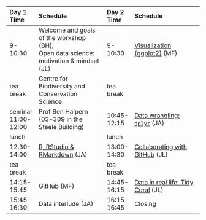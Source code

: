 |Day 1 Time | Schedule|      Day 2 Time | Schedule|
|:---|:--------------|:---|:--------------|
|9-10:30  |  Welcome and goals of the workshop (BH); <br> Open data science: motivation & mindset (JL) |9-10:30 | [Visualization (ggplot2)](http://ohi-science.org/data-science-training/ggplot2) (MF)|
|tea break | Centre for Biodiversity and Conservation Science | tea break | | 
|seminar 11:00-12:00 | Prof Ben Halpern (03-309 in the Steele Building) | 10:45-12:15 | [Data wrangling: `dplyr`](http://ohi-science.org/data-science-training/dplyr.html#dplyr) (JA) | 
|lunch | | lunch | | 
|12:30-14:00   | [R, RStudio & RMarkdown](http://ohi-science.org/data-science-training/rstudio.html#rstudio) (JA)  | 13:00-14:30  |[Collaborating with GitHub](http://ohi-science.org/data-science-training/collaborating.html) (JL) |
|tea break |  |tea break   | |
|14:15-15:45     | [GitHub](http://ohi-science.org/data-science-training/github.html) (MF) | 14:45-16:15 | [Data in real life: Tidy Coral](https://nceas.github.io/crescynt-training/tidy_coral) (JL) |
|15:45-16:30 | Data interlude (JA)  | 16:15-16:45 | Closing |



<!--- 
Full schedule with programming:

|time       |      Day 1|      Day 2|      Day 3|      Day 4|
|:----------|----------:|----------:|----------:|----------:|
|9-10:30    |  Welcome & [Motivation](http://ohi-science.org/data-science-training/overview.html); [R, RStudio & RMarkdown](http://ohi-science.org/data-science-training/rstudio.html#rstudio) (NCEAS - JL) |   [Data wrangling: `dplyr`](http://ohi-science.org/data-science-training/dplyr.html#dplyr) (NCEAS - JB) | Kaneohe Bay Workathon (all day) | Kaneohe Bay Workathon (all day)  | 
|break      |  | | | |
|11-12:30   | [GitHub](http://ohi-science.org/data-science-training/github.html) (NCEAS - JL) |   [Data wrangling: `tidyr`](http://ohi-science.org/data-science-training/tidyr) (NCEAS - JB) |  | |
|lunch      |  || | |
|13:30-15:00 | [Collaborating with GitHub](http://ohi-science.org/data-science-training/collaborating.html) (NCEAS - JL) |  [Programming](http://ohi-science.org/data-science-training/programming.html) (NCEAS - JL) | Imagery/ interpolation breakout group (CRESCYNT) | Group Discussion/ Wrapup |
|break      |  |  | | |
|15:30-17:00 | [Visualization (ggplot2)](http://ohi-science.org/data-science-training/viz) (NCEAS - JC) |   [Data integration: tidy coral example](https://nceas.github.io/crescynt-training/tidy_coral) (NCEAS - JC)  | Imagery/ interpolation breakout group (CRESCYNT)  | Group Discussion/ Wrapup |

--->
